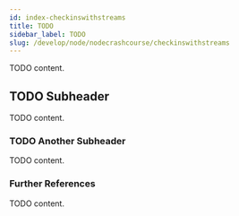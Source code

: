 ```yaml
---
id: index-checkinswithstreams
title: TODO
sidebar_label: TODO
slug: /develop/node/nodecrashcourse/checkinswithstreams
---
```



TODO content.

## TODO Subheader

TODO content.

### TODO Another Subheader

TODO content.

### Further References

TODO content.
